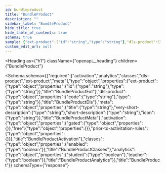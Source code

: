 ```yaml
---
id: bundleproduct
title: "BundleProduct"
description: ""
sidebar_label: "BundleProduct"
hide_title: true
hide_table_of_contents: true
schema: true
sample: {"ext-product":{"id":"string","type":"string"},"dls-product":{"code":"string","type":"string"},"meta":{"title":"string","very-short-description":"string","short-description":"string","icon":"string"},"activation":{"gated":{},"free":{},"prior-to-activitation-rules":{}},"classes":{"enabled":true},"analytics":{"student":true,"teacher":true}}
custom_edit_url: null
---
```



<Heading
  as={"h1"}
  className={"openapi__heading"}
  children={"BundleProduct"}
>
</Heading>





<Schema
  schema={{"required":["activation","analytics","classes","dls-product","ext-product","meta"],"type":"object","properties":{"ext-product":{"type":"object","properties":{"id":{"type":"string"},"type":{"type":"string"}},"title":"BundleProductExt"},"dls-product":{"type":"object","properties":{"code":{"type":"string"},"type":{"type":"string"}},"title":"BundleProductDls"},"meta":{"type":"object","properties":{"title":{"type":"string"},"very-short-description":{"type":"string"},"short-description":{"type":"string"},"icon":{"type":"string"}},"title":"BundleProductMeta"},"activation":{"type":"object","properties":{"gated":{"type":"object","properties":{}},"free":{"type":"object","properties":{}},"prior-to-activitation-rules":{"type":"object","properties":{}}},"title":"BundleProductActivation"},"classes":{"type":"object","properties":{"enabled":{"type":"boolean"}},"title":"BundleProductClasses"},"analytics":{"type":"object","properties":{"student":{"type":"boolean"},"teacher":{"type":"boolean"}},"title":"BundleProductAnalytics"}},"title":"BundleProduct"}}
  schemaType={"response"}
>
  
</Schema>
            